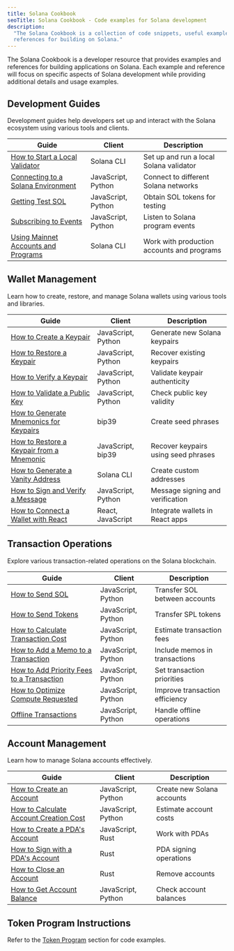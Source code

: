 ```yaml
---
title: Solana Cookbook
seoTitle: Solana Cookbook - Code examples for Solana development
description:
  "The Solana Cookbook is a collection of code snippets, useful examples, and
  references for building on Solana."
---
```


The Solana Cookbook is a developer resource that provides examples and
references for building applications on Solana. Each example and reference will
focus on specific aspects of Solana development while providing additional
details and usage examples.

## Development Guides

Development guides help developers set up and interact with the Solana ecosystem
using various tools and clients.

| Guide                                                                                                   | Client             | Description                                |
| ------------------------------------------------------------------------------------------------------- | ------------------ | ------------------------------------------ |
| [How to Start a Local Validator](/developers/cookbook/development/start-local-validator)                | Solana CLI         | Set up and run a local Solana validator    |
| [Connecting to a Solana Environment](/developers/cookbook/development/connect-environment)              | JavaScript, Python | Connect to different Solana networks       |
| [Getting Test SOL](/developers/cookbook/development/test-sol)                                           | JavaScript, Python | Obtain SOL tokens for testing              |
| [Subscribing to Events](/developers/cookbook/development/subscribing-events)                            | JavaScript, Python | Listen to Solana program events            |
| [Using Mainnet Accounts and Programs](/developers/cookbook/development/using-mainnet-accounts-programs) | Solana CLI         | Work with production accounts and programs |

## Wallet Management

Learn how to create, restore, and manage Solana wallets using various tools and
libraries.

| Guide                                                                                          | Client             | Description                         |
| ---------------------------------------------------------------------------------------------- | ------------------ | ----------------------------------- |
| [How to Create a Keypair](/developers/cookbook/wallets/create-keypair)                         | JavaScript, Python | Generate new Solana keypairs        |
| [How to Restore a Keypair](/developers/cookbook/wallets/restore-keypair)                       | JavaScript, Python | Recover existing keypairs           |
| [How to Verify a Keypair](/developers/cookbook/wallets/verify-keypair)                         | JavaScript, Python | Validate keypair authenticity       |
| [How to Validate a Public Key](/developers/cookbook/wallets/check-publickey)                   | JavaScript, Python | Check public key validity           |
| [How to Generate Mnemonics for Keypairs](/developers/cookbook/wallets/generate-mnemonic)       | bip39              | Create seed phrases                 |
| [How to Restore a Keypair from a Mnemonic](/developers/cookbook/wallets/restore-from-mnemonic) | JavaScript, bip39  | Recover keypairs using seed phrases |
| [How to Generate a Vanity Address](/developers/cookbook/wallets/generate-vanity-address)       | Solana CLI         | Create custom addresses             |
| [How to Sign and Verify a Message](/developers/cookbook/wallets/sign-message)                  | JavaScript, Python | Message signing and verification    |
| [How to Connect a Wallet with React](/developers/cookbook/wallets/connect-wallet-react)        | React, JavaScript  | Integrate wallets in React apps     |

## Transaction Operations

Explore various transaction-related operations on the Solana blockchain.

| Guide                                                                                            | Client             | Description                    |
| ------------------------------------------------------------------------------------------------ | ------------------ | ------------------------------ |
| [How to Send SOL](/developers/cookbook/transactions/send-sol)                                    | JavaScript, Python | Transfer SOL between accounts  |
| [How to Send Tokens](/developers/cookbook/transactions/send-tokens)                              | JavaScript, Python | Transfer SPL tokens            |
| [How to Calculate Transaction Cost](/developers/cookbook/transactions/calculate-cost)            | JavaScript, Python | Estimate transaction fees      |
| [How to Add a Memo to a Transaction](/developers/cookbook/transactions/add-memo)                 | JavaScript, Python | Include memos in transactions  |
| [How to Add Priority Fees to a Transaction](/developers/cookbook/transactions/add-priority-fees) | JavaScript, Python | Set transaction priorities     |
| [How to Optimize Compute Requested](/developers/cookbook/transactions/optimize-compute)          | JavaScript, Python | Improve transaction efficiency |
| [Offline Transactions](/developers/cookbook/transactions/offline-transactions)                   | JavaScript, Python | Handle offline operations      |

## Account Management

Learn how to manage Solana accounts effectively.

| Guide                                                                                  | Client             | Description                |
| -------------------------------------------------------------------------------------- | ------------------ | -------------------------- |
| [How to Create an Account](/developers/cookbook/accounts/create-account)               | JavaScript, Python | Create new Solana accounts |
| [How to Calculate Account Creation Cost](/developers/cookbook/accounts/calculate-rent) | JavaScript, Python | Estimate account costs     |
| [How to Create a PDA's Account](/developers/cookbook/accounts/create-pda-account)      | JavaScript, Rust   | Work with PDAs             |
| [How to Sign with a PDA's Account](/developers/cookbook/accounts/sign-with-pda)        | Rust               | PDA signing operations     |
| [How to Close an Account](/developers/cookbook/accounts/close-account)                 | Rust               | Remove accounts            |
| [How to Get Account Balance](/developers/cookbook/accounts/get-account-balance)        | JavaScript, Python | Check account balances     |

## Token Program Instructions

Refer to the [Token Program](/docs/tokens/basics) section for code examples.
